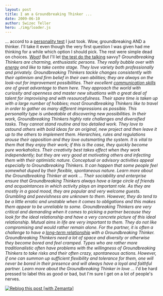 ```yaml
---
layout: post
title: I am a Groundbreaking Thinker ...
date: 2009-06-10
author: Swizec Teller
hero: ./img/loader.js
---
```


... accord to a [personality test](http://en.wikipedia.org/wiki/Personality_test "Personality test") I just took. Wow, groundbreaking AND a thinker. I'll take it even though the very first question I was given had me thinking for a while which option I should pick. The rest were simple dead on choices. [Woot](http://en.wikipedia.org/wiki/Woot "Woot")! But I'll let [the test do the talking](http://www.ipersonic.com/type/GT.html) savvy? _Groundbreaking Thinkers are charming, enthusiastic persons. They really bubble over with [energy](http://www.wikinvest.com/industry/Energy "Energy") and like to take centre stage. They love variety both professionally and privately. Groundbreaking Thinkers tackle changes consistently with their optimism and firm belief in their own abilities; they are always on the look-out for improvement possibilities. Their excellent [communication skills](http://en.wikipedia.org/wiki/Communication "Communication") are of great advantage to them here. They approach the world with curiosity and openness and master new situations with a great deal of talent for improvising and with resourcefulness. Their spare time is taken up with a large number of hobbies; most Groundbreaking Thinkers like to travel in order to gather as many different impressions as possible. This personality type is unbeatable at discovering new possibilities. In their work, Groundbreaking Thinkers highly rate challenges and diversified tasks. They cannot stand routine and too detailed work. They love to astound others with bold ideas for an original, new project and then leave it up to the others to implement them. Hierarchies, rules and regulations arouse their opposition and they love outsmarting the system. It is vital to them that they enjoy their work; if this is the case, they quickly become pure workaholics. Their creativity best takes effect when they work independently; but they are very good at motivating others and infecting them with their optimistic nature. Conceptual or advisory activities appeal especially to Groundbreaking Thinkers. It can happen that some people feel somewhat duped by their flexible, spontaneous nature. Learn more about the Groundbreaking Thinker at work ... Their sociability and enterprise ensure that Groundbreaking Thinkers always have a large circle of friends and acquaintances in which activity plays an important role. As they are mostly in a good mood, they are popular and very welcome guests. Grumbling and peevishness are unknown to them. However, they do tend to be a little erratic and unstable when it comes to obligations and this makes them appear to be unreliable to some. Groundbreaking Thinkers are very critical and demanding when it comes to picking a partner because they look for the ideal relationship and have a very concrete picture of this ideal relationship. Mutual aims in life are very important to them. They do not like compromising and would rather remain alone. For the partner, it is often a challenge to have a [long-term relationship](http://en.wikipedia.org/wiki/Interpersonal_relationship "Interpersonal relationship") with a Groundbreaking Thinker. Groundbreaking Thinkers need a lot of space and diversity or otherwise they become bored and feel cramped. Types who are rather more traditionalistic often have problems with the willingness of Groundbreaking Thinkers to take risks and their often crazy, spontaneous actions. However, if one can summon up sufficient flexibility and tolerance for them, one will never be bored in their presence and will always have a loyal and faithful partner. Learn more about the Groundbreaking Thinker in love ..._ I'd be hard pressed to label this as good or bad, but I'm sure I get on a lot of people's nerves.

[![Reblog this post \[with Zemanta\]](http://img.zemanta.com/reblog_e.png?x-id=94580d68-81c4-477b-a450-e1bb77ebd4ed)](http://reblog.zemanta.com/zemified/94580d68-81c4-477b-a450-e1bb77ebd4ed/ "Reblog this post \[with Zemanta]")
